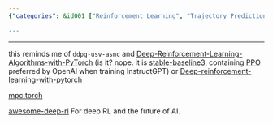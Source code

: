 ```yaml
---
{"categories": &id001 ["Reinforcement Learning", "Trajectory Prediction", "Model Predictive Control", "ddpg-usv-asmc", "Deep-Reinforcement-Learning-Algorithms-with-PyTorch", "stable-baselines3", "PPO"], "category": "Reinforcement Learning", "date": "2022-12-07 10:01:35", "description": "This article delves into Reinforcement Learning (RL), trajectory prediction, and model predictive control. It highlights related projects such as ddpg-usv-asmc, Deep-Reinforcement-Learning-Algorithms-with-PyTorch, stable-baselines3, and PPO. Additionally, it provides further resources for exploring deep RL.", "tags": *id001, "title": "Rl, Trajectory Prediction, Model Predictive Control"}

---
```


------

this reminds me of `ddpg-usv-asmc` and [Deep-Reinforcement-Learning-Algorithms-with-PyTorch](https://github.com/p-christ/Deep-Reinforcement-Learning-Algorithms-with-PyTorch) (is it? nope. it is [stable-baseline3](https://github.com/DLR-RM/stable-baselines3), containing [PPO](https://openai.com/blog/openai-baselines-ppo/) preferred by OpenAI when training InstructGPT) or [Deep-reinforcement-learning-with-pytorch](https://github.com/sweetice/Deep-reinforcement-learning-with-pytorch)

[mpc.torch](https://locuslab.github.io/mpc.pytorch/)

[awesome-deep-rl](https://github.com/tigerneil/awesome-deep-rl) For deep RL and the future of AI.

